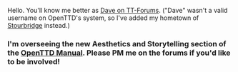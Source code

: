 Hello. You'll know me better as [http://www.tt-forums.net/memberlist.php?mode=viewprofile&u=9805 Dave on TT-Forums]. ("Dave" wasn't a valid username on OpenTTD's system, so I've added my hometown of [http://en.wikipedia.org/wiki/Stourbridge Stourbridge] instead.)

===I'm overseeing the new Aesthetics and Storytelling section of the [[en/Manual/Main Page|OpenTTD Manual]]. Please PM me on the forums if you'd like to be involved!===